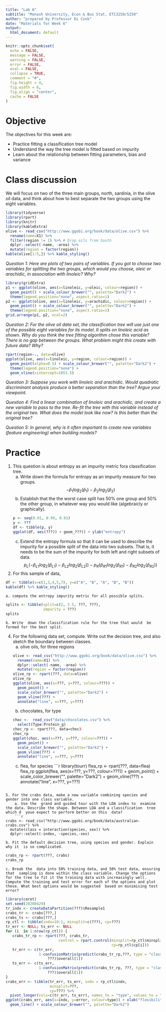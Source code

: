 ```yaml
---
title: "Lab 6"
subtitle: "Monash University, Econ & Bus Stat, ETC3250/5250"
author: "prepared by Professor Di Cook"
date: "Materials for Week 6"
output:
  html_document: default
---
```


```r
knitr::opts_chunk$set(
  echo = FALSE,
  message = FALSE,
  warning = FALSE,
  error = FALSE, 
  eval = FALSE,
  collapse = TRUE,
  comment = "#",
  fig.height = 4,
  fig.width = 6,
  fig.align = "center",
  cache = FALSE
)
```

# Objective

The objectives for this week are:

- Practice fitting a classification tree model
- Understand the way the tree model is fitted based on impurity
- Learn about the relationship between fitting parameters, bias and variance

# Class discussion 

We will focus on two of the three main groups, north, sardinia, in the olive oil data, and think about how to best separate the two groups using the eight variables. 

```r
library(tidyverse)
library(rpart)
library(knitr)
library(kableExtra)
olive <- read_csv("http://www.ggobi.org/book/data/olive.csv") %>%
  rename(name=X1) %>%
  filter(region != 1) %>% # Drop oils from South
  dplyr::select(-name, -area) %>%
  mutate(region = factor(region))
kable(olive[1:5,]) %>% kable_styling()
```

*Question 1: Here are plots of two pairs of variables. If you got to choose two variables for splitting the two groups, which would you choose, oleic or arachidic, in association with linoleic? Why?*

```r
library(gridExtra)
p1 <- ggplot(olive, aes(x=linoleic, y=oleic, colour=region)) + 
  geom_point() + scale_colour_brewer("", palette="Dark2") +
  theme(legend.position="none", aspect.ratio=1) 
p2 <- ggplot(olive, aes(x=linoleic, y=arachidic, colour=region)) + 
  geom_point() + scale_colour_brewer("", palette="Dark2") +
  theme(legend.position="none", aspect.ratio=1) 
grid.arrange(p1, p2, ncol=2)
```

*Question 2: For the olive oil data set, the classification tree will use just one of the possible eight variables for its model. It splits on linoleic acid as shown. Why do you think the tree fitting algorithm chose this variable? There is no gap between the groups. What problem might this create with future data? Why?*

```r
rpart(region~., data=olive)
ggplot(olive, aes(x=linoleic, y=region, colour=region)) + 
  geom_point(alpha=0.5) + scale_colour_brewer("", palette="Dark2") +
  theme(legend.position="none") +
  geom_vline(xintercept=1053.5)
```

*Question 3: Suppose you work with linoleic and arachidic. Would quadratic discriminant analysis produce a better separation than the tree? Argue your viewpoint.*

*Question 4: Find a linear combination of linoleic and arachidic, and create a new variable to pass to the tree. Re-fit the tree with this variable instead of the original two. What does the model look like now? Is this better than the original tree?*

*Question 5: In general, why is it often important to create new variables (feature engineering) when building models?*


# Practice

1. This question is about entropy as an impurity metric  fora classification  tree.
    a. Write down the formula for entropy as an impurity measure for two groups. 
    $$- \hat{p}_{1} log_2(\hat{p}_{1}) -  \hat{p}_{2} log_2(\hat{p}_{2})$$
    b. Establish that the the worst case split has 50% one group and 50% the other group, in whatever way you  would like (algebraicly or graphically).
```r
p <- seq(0.01, 0.99, 0.01)
y <- ???
df <- tibble(p, y)
ggplot(df, aes(???)) + geom_???() + ylab("entropy")
```
    c. Extend the entropy formula so that it can be used to describe the  impurity for a possible  split of the data into two subsets. That is, it needs  to be the sum of the impurity for both left and right subsets of data.
$$p_L(- \hat{p}_{L1} log_2(\hat{p}_{L1}) -  \hat{p}_{L2} log_2(\hat{p}_{L2}))  - p_R(\hat{p}_{R1} log_2(\hat{p}_{R1}) - \hat{p}_{R2} log_2(\hat{p}_{R2}))$$ 
3. For this sample of data, 
```r
df <- tibble(x=c(1,3,4,5,7), y=c("A", "B", "A", "B", "B"))
kable(df) %>% kable_styling()
```
    a. compute the entropy impurity metric for all possible splits.
```r
splits <- tibble(split=c(2, 3.5, ???, ???), 
                 impurity = ???)
splits
```
    b. Write  down the classification rule for the tree that would  be formed for the best split.
4. For the following data set, compute. Write out the decision  tree, and also sketch the boundary between classes.
    a. olive oils,  for three regions
```r
olive <- read_csv("http://www.ggobi.org/book/data/olive.csv") %>%
  rename(name=X1) %>%
  dplyr::select(-name, -area) %>%
  mutate(region = factor(region))
olive_rp <- rpart(???, data=olive)
olive_rp
ggplot(olive, aes(x=???, y=???, colour=???)) +
  geom_point() + 
  scale_color_brewer("", palette="Dark2") +
  geom_vline(???) +
  annotate("line", x=???, y=???)
```
    b. chocolates, for type
```r
choc <-  read_csv("data/chocolates.csv") %>%
  select(Type:Protein_g)
choc_rp <- rpart???, data=choc)
choc_rp
ggplot(choc, aes(x=???, y=???, colour=???)) +
  geom_point() + 
  scale_color_brewer("", palette="Dark2") +
  geom_vline(???) +
  annotate("line", x=???, y=???)
```
    c. flea, for species
```r
library(tourr)
flea_rp <- rpart(???, data=flea)
flea_rp
ggplot(flea, aes(x=???, y=???, colour=???)) +
  geom_point() + 
  scale_color_brewer("", palette="Dark2") +
  geom_vline(???) +
  annotate("line", x=???, y=???)

```

5. For the crabs data, make a new variable combining species and gender into one class variable.
    a. Use the  grand and guided tour with the LDA index to  examine  the data. Describe the shape. Between LDA and a classification  tree which d  youo expect to perform better on this  data?
    ```r
crabs <- read_csv("http://www.ggobi.org/book/data/australian-crabs.csv") %>%
  mutate(class = interaction(species, sex)) %>%
  dplyr::select(-index, -species,-sex)
```

    b. Fit the default decision tree, using species and gender. Explain why it  is so complicated.
```r
crabs_rp <- rpart(???, crabs)
crabs_rp
```

    c. Break the  data into 50% training data, and 50% test data, ensuring that  sampling is done within the class variable. Change the options for the tree to fit it the training data with increasingly well. Compute the training and test error for each of the options and plot these. What best options would be suggested  based on minimising test error?
```r
library(caret)
set.seed(20200429)
tr_indx <- createDataPartition(???)$Resample1
crabs_tr <- crabs[???,]
crabs_ts <- crabs[???,]
rp_ctl <- tibble(indx=10:1, minsplit=c(???), cp=???)
tr_err <- NULL; ts_err <- NULL
for (i  in 1:nrow(rp_ctl)) {
   crabs_tr_rp <- rpart(???, crabs_tr,
                        control = rpart.control(minsplit=rp_ctl$minsplit[i],
                                                cp=rp_ctl$cp[i]))
   tr_err <- c(tr_err, 
               1-confusionMatrix(predict(crabs_tr_rp,???, type = "class"),
                   ???)$overall[1])
   ts_err <- c(ts_err, 
               1-confusionMatrix(predict(crabs_tr_rp, ???, type = "class"),
                   ???)$overall[1])
}
crabs_err <- tibble(tr_err, ts_err, indx = rp_ctl$indx,
                    minsplit=???, 
                    cp=???) %>%
  pivot_longer(cols=c(tr_err, ts_err), names_to = "type", values_to = "error")
ggplot(crabs_err, aes(x=indx, y=error, colour=type)) + xlab("flexibility") +
  geom_line() + scale_colour_brewer("", palette="Dark2")
```


